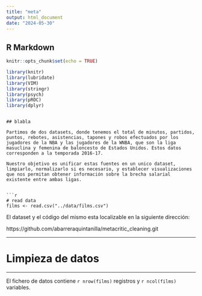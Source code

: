 ```yaml
---
title: "meta"
output: html_document
date: "2024-05-30"
---
```


## R Markdown

```r
knitr::opts_chunk$set(echo = TRUE)
```

```r
library(knitr)
library(lubridate)
library(VIM)
library(stringr)
library(psych)
library(pROC)
library(dplyr)
```
```

## blabla

Partimos de dos datasets, donde tenemos el total de minutos, partidos, puntos, rebotes, asistencias, tapones y robos efectuados por los jugadores de la NBA y las jugadores de la WNBA, que son la liga masuclina y femenina de baloncesto de Estados Unidos. Estos datos corresponden a la temporada 2016-17.

Nuestro objetivo es unificar estas fuentes en un unico dataset, limpiarlo, normalizarlo si es necesario, y establecer visualizaciones que nos permitan obtener información sobre la brecha salarial existente entre ambas ligas.


```r
# read data
films <- read.csv("../data/films.csv")
```

El dataset y el código del mismo esta localizable en la siguiente dirección:

https://github.com/abarreraquintanilla/metacritic_cleaning.git

****
# Limpieza de datos
****

El fichero de datos contiene `r nrow(films)` registros y  `r ncol(films)` variables. 